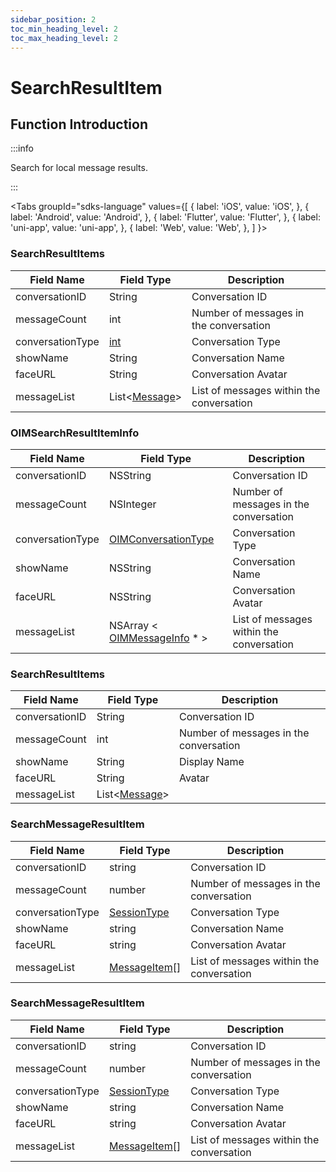 ```yaml
---
sidebar_position: 2
toc_min_heading_level: 2
toc_max_heading_level: 2
---
```


# SearchResultItem

## Function Introduction

:::info

Search for local message results.

:::

<Tabs
groupId="sdks-language"
values={[
{ label: 'iOS', value: 'iOS', },
{ label: 'Android', value: 'Android', },
{ label: 'Flutter', value: 'Flutter', },
{ label: 'uni-app', value: 'uni-app', },
{ label: 'Web', value: 'Web', },
]
}>

<TabItem value="Flutter">

### SearchResultItems

| Field Name       | Field Type                                               | Description                                 |
| ---------------- | -------------------------------------------------------- | ------------------------------------------- |
| conversationID   | String                                                   | Conversation ID                             |
| messageCount     | int                                                      | Number of messages in the conversation      |
| conversationType | [int](/enum/conversationType.mdx)                        | Conversation Type                           |
| showName         | String                                                   | Conversation Name                           |
| faceURL          | String                                                   | Conversation Avatar                         |
| messageList      | List<[Message](/class/message/messageInfo.mdx)> | List of messages within the conversation    |

</TabItem>

<TabItem value="iOS">

### OIMSearchResultItemInfo

| Field Name       | Field Type                                                           | Description                                 |
| ---------------- | -------------------------------------------------------------------- | ------------------------------------------- |
| conversationID   | NSString                                                             | Conversation ID                             |
| messageCount     | NSInteger                                                            | Number of messages in the conversation      |
| conversationType | [OIMConversationType](/enum/conversationType.mdx)            | Conversation Type                           |
| showName         | NSString                                                             | Conversation Name                           |
| faceURL          | NSString                                                             | Conversation Avatar                         |
| messageList      | NSArray < [OIMMessageInfo](/class/message/messageInfo.mdx) \* > | List of messages within the conversation    |

</TabItem>

<TabItem value="Android">

### SearchResultItems

| Field Name       | Field Type                                               | Description                                 |
| ---------------- | -------------------------------------------------------- | ------------------------------------------- |
| conversationID   | String                                                   | Conversation ID                             |
| messageCount     | int                                                      | Number of messages in the conversation      |
| showName         | String                                                   | Display Name                                |
| faceURL          | String                                                   | Avatar                                      |
| messageList      | List<[Message](/class/message/messageInfo.mdx)> |

</TabItem>

<TabItem value="Web">

### SearchMessageResultItem

| Field Name       | Field Type                                               | Description                                 |
| ---------------- | -------------------------------------------------------- | ------------------------------------------- |
| conversationID   | string                                                   | Conversation ID                             |
| messageCount     | number                                                   | Number of messages in the conversation      |
| conversationType | [SessionType](/enum/conversationType.mdx)        | Conversation Type                           |
| showName         | string                                                   | Conversation Name                           |
| faceURL          | string                                                   | Conversation Avatar                         |
| messageList      | [MessageItem](/class/message/messageInfo.mdx)[] | List of messages within the conversation    |

</TabItem>

<TabItem value="uni-app">

### SearchMessageResultItem

| Field Name       | Field Type                                               | Description                                 |
| ---------------- | -------------------------------------------------------- | ------------------------------------------- |
| conversationID   | string                                                   | Conversation ID                             |
| messageCount     | number                                                   | Number of messages in the conversation      |
| conversationType | [SessionType](/enum/conversationType.mdx)        | Conversation Type                           |
| showName         | string                                                   | Conversation Name                           |
| faceURL          | string                                                   | Conversation Avatar                         |
| messageList      | [MessageItem](/class/message/messageInfo.mdx)[] | List of messages within the conversation    |

</TabItem>

</Tabs>